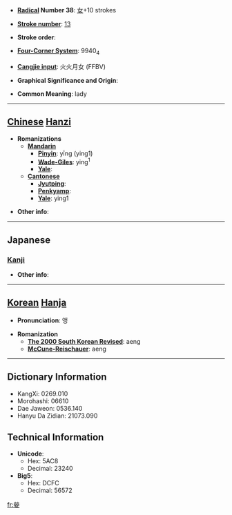 * '''[[Wiktionary:Chinese radical index| Radical]] Number 38''': [[Wiktionary:Chinese radical index 女|女]]+10 strokes

* '''[[Wiktionary:Chinese total strokes index|Stroke number]]''': [[Wiktionary:Chinese total strokes index 13|13]]

* '''Stroke order''': 

* '''[[Wiktionary:Chinese four corner index|Four-Corner System]]''': 9940<sub>4</sub>

* '''[[Wiktionary:Chinese Cangjie index|Cangjie input]]''': 火火月女 (FFBV)

* '''Graphical Significance and Origin''': 

* '''Common Meaning''': lady

----

== [[Chinese]] [[Hanzi]] ==

* '''Romanizations'''
** '''[[Mandarin]]'''
*** '''[[Pinyin]]''': yīng (ying1)
*** '''[[Wade-Giles]]''': ying<sup>1</sup>
*** '''[[Yale]]''': 
** '''[[Cantonese]]'''
*** '''[[Jyutping]]''':
*** '''[[Penkyamp]]''': 
*** '''[[Yale]]''': ying1

* '''Other info''': 

----

==Japanese==
===[[Kanji]]===
{{kanji|on readings=[[せう]] (seu), [[あう]] (au), [[げい]] (gei), [[ぎょう]] (gyō), [[えい]] (ei), [[けい]] (kei)
|kun readings=[[みめよいさま]] (mimeyoisama), [[みにくい]] (minikui), [[みめよいすがた]] (mimeyoisugata)
}}

* '''Other info''':  

----

== [[Korean]] [[Hanja]] ==

* '''Pronunciation''': 앵

* '''Romanization'''
** '''[[The 2000 South Korean Revised Romanization|The 2000 South Korean Revised]]''': aeng
** '''[[McCune-Reischauer]]''': aeng

----

== Dictionary Information ==

* KangXi: 0269.010
* Morohashi: 06610
* Dae Jaweon: 0536.140
* Hanyu Da Zidian: 21073.090

== Technical Information ==

* '''Unicode''':
** Hex: 5AC8
** Decimal: 23240
* '''Big5''':
** Hex: DCFC
** Decimal: 56572

[[fr:嫈]]